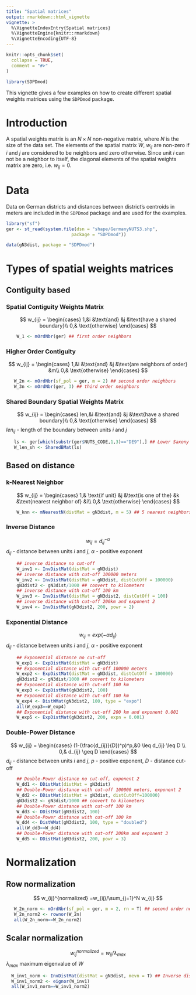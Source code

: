 ```yaml
---
title: "Spatial matrices"
output: rmarkdown::html_vignette
vignette: >
  %\VignetteIndexEntry{Spatial matrices}
  %\VignetteEngine{knitr::rmarkdown}
  %\VignetteEncoding{UTF-8}
---
```


```r
knitr::opts_chunk$set(
  collapse = TRUE,
  comment = "#>"
)
```

```r
library(SDPDmod)
```

This vignette gives a few examples on how to create different spatial weights matrices using the `SDPDmod` package.

# Introduction
A spatial weights matrix is an $N \times N$ non-negative matrix, where $N$
is the size of the data set. The elements of the spatial matrix $W$, $w_{ij}$ are non-zero if $i$ and $j$ are considered to be neighbors and zero otherwise. Since unit $i$ can not be a neighbor to itself, the diagonal elements of the spatial weights matrix are zero, i.e. $w_{ij}=0$.

# Data
Data on German districts and distances between district's centroids in meters are included in the `SDPDmod` package and are used for the examples.
```r
library("sf")
ger <- st_read(system.file(dsn = "shape/GermanyNUTS3.shp",
                         package = "SDPDmod"))

data(gN3dist, package = "SDPDmod")
```

# Types of spatial weights matrices
## Contiguity based
### Spatial Contiguity Weights Matrix
$$
w_{ij} =
\begin{cases}
 1,&i &\text{and} &j &\text{have a shared boundary}\\
 0,& \text{otherwise}
 \end{cases}       
$$

```r
    W_1 <- mOrdNbr(ger) ## first order neighbors
```


### Higher Order Contiguity
$$
w_{ij} =
\begin{cases}
 1,&i &\text{and} &j &\text{are neighbors of order} &m\\
 0,& \text{otherwise}
 \end{cases}       
$$

```r
   W_2n <- mOrdNbr(sf_pol = ger, m = 2) ## second order neighbors
   W_3n <- mOrdNbr(ger, 3) ## third order neighbors
```


### Shared Boundary Spatial Weights Matrix
$$
w_{ij} =
\begin{cases}
 len,&i &\text{and} &j &\text{have a shared boundary}\\
 0,& \text{otherwise}
 \end{cases}       
$$
$len_{ij}$ - length of the boundary between units $i$ and $j$

```r
   ls <- ger[which(substr(ger$NUTS_CODE,1,3)=="DE9"),] ## Lower Saxony districts
   W_len_sh <- SharedBMat(ls)
```

## Based on distance
### k-Nearest Neighbor
$$
w_{ij} =
\begin{cases}
 1,& \text{if unit} &j &\text{is one of the} &k &\text{nearest neighbor of} &i\\
 0,& \text{otherwise}
 \end{cases}       
$$

```r
    W_knn <- mNearestN(distMat = gN3dist, m = 5) ## 5 nearest neighbors
```

### Inverse Distance
$$
w_{ij} = d_{ij}^{-\alpha}     
$$
$d_{ij}$ - distance between units $i$ and $j$, $\alpha$ - positive exponent

```r
    ## inverse distance no cut-off
    W_inv1 <- InvDistMat(distMat = gN3dist) 
    ## inverse distance with cut-off 100000 meters
    W_inv2 <- InvDistMat(distMat = gN3dist, distCutOff = 100000) 
    gN3dist2 <- gN3dist/1000 ## convert to kilometers
    ## inverse distance with cut-off 100 km
    W_inv3 <- InvDistMat(distMat = gN3dist2, distCutOff = 100)  
    ## inverse distance with cut-off 200km and exponent 2
    W_inv4 <- InvDistMat(gN3dist2, 200, powr = 2) 
```

### Exponential Distance
$$
w_{ij} = exp(-\alpha d_{ij})     
$$
$d_{ij}$ - distance between units $i$ and $j$, $\alpha$ - positive exponent

```r
    ## Exponential distance no cut-off
    W_exp1 <- ExpDistMat(distMat = gN3dist) 
    ## Exponential distance with cut-off 100000 meters
    W_exp2 <- ExpDistMat(distMat = gN3dist, distCutOff = 100000) 
    gN3dist2 <- gN3dist/1000 ## convert to kilometers
    ## Exponential distance with cut-off 100 km 
    W_exp3 <- ExpDistMat(gN3dist2, 100) 
    ## Exponential distance with cut-off 100 km
    W_exp4 <- DistWMat(gN3dist2, 100, type = "expo") 
    all(W_exp3==W_exp4)
    ## Exponential distance with cut-off 200 km and exponent 0.001
    W_exp5 <- ExpDistMat(gN3dist2, 200, expn = 0.001) 
```

### Double-Power Distance
$$
w_{ij} =
\begin{cases}
 (1-(\frac{d_{ij}}{D})^p)^p,&0 \leq d_{ij} \leq D \\
 0,& d_{ij} \geq D
 \end{cases}       
$$
$d_{ij}$ - distance between units $i$ and $j$, $p$ - positive exponent, $D$ - distance cut-off

```r
    ## Double-Power distance no cut-off, exponent 2
    W_dd1 <- DDistMat(distMat = gN3dist) 
    ## Double-Power distance with cut-off 100000 meters, exponent 2
    W_dd2 <- DDistMat(distMat = gN3dist, distCutOff=100000) 
    gN3dist2 <- gN3dist/1000 ## convert to kilometers
    ## Double-Power distance with cut-off 100 km 
    W_dd3 <- DDistMat(gN3dist2, 100) 
    ## Double-Power distance with cut-off 100 km
    W_dd4 <- DistWMat(gN3dist2, 100, type = "doubled") 
    all(W_dd3==W_dd4) 
    ## Double-Power distance with cut-off 200km and exponent 3
    W_dd5 <- DDistMat(gN3dist2, 200, powr = 3) 
```

# Normalization
## Row normalization
$$
w_{ij}^{normalized} =w_{ij}/\sum_{j=1}^N w_{ij}       
$$

```r
   W_2n_norm <- mOrdNbr(sf_pol = ger, m = 2, rn = T) ## second order neighbors
   W_2n_norm2 <- rownor(W_2n)
   all(W_2n_norm==W_2n_norm2)
```

## Scalar normalization 
$$
w_{ij}^{normalized} =w_{ij}/\lambda_{max}       
$$
$\lambda_{max}$ maximum eigenvalue of $W$

 ```r
   W_inv1_norm <- InvDistMat(distMat = gN3dist, mevn = T) ## Inverse distance
   W_inv1_norm2 <- eignor(W_inv1)
   all(W_inv1_norm==W_inv1_norm2)
 ```
